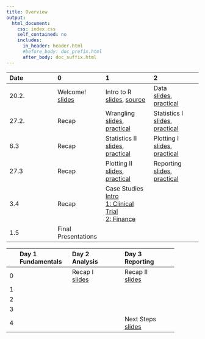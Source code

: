 ```yaml
---
title: Overview
output:
  html_document:
    css: index.css
    self_contained: no
    includes:
      in_header: header.html
      #before_body: doc_prefix.html
      after_body: doc_suffix.html
---
```

 
|Date|0|1|2|3|
|:---|:---|:---|:---|
20.2.|Welcome!<br>[slides](_sessions/Welcome/Welcome.html)|Intro to R<br>[slides](_sessions/IntroToR/IntroToR.html), [source](_sessions/IntroToR/IntroToR_interactive.R)|Data <br>[slides](_sessions/Data/Data.html), [practical](_sessions/Data/Data_practical.html)||
27.2.|Recap|Wrangling<br>[slides](_sessions/Wrangling/Wrangling.html), [practical](_sessions/Wrangling/Wrangling_practical.html) | Statistics I<br>[slides](_sessions/StatisticsI/StatisticsI.html), [practical](_sessions/StatisticsI/StatisticsI_practical.html)||
6.3|Recap| Statistics II<br>[slides](_sessions/StatisticsII/StatisticsII.html), [practical](_sessions/StatisticsII/StatisticsII_practical.html)|Plotting I<br>[slides](_sessions/PlottingI/PlottingI.html), [practical](_sessions/PlottingI/PlottingI_practical.html)||
27.3|Recap| Plotting II <br>[slides](_sessions/PlottingII/PlottingII.html), [practical](_sessions/PlottingII/PlottingII_practical.html)|Reporting<br>[slides](_sessions/Reporting/Reporting.html), [practical](_sessions/Reporting/Reporting_practical.html)||
3.4|Recap|Case Studies<br>[Intro](_sessions/CaseStudies/CaseStudies.html)<br>[1: Clinical Trial](_sessions/CaseStudies/Clinical_Data_Case_Study.html)<br>[2: Finance ](_sessions/CaseStudies/Financial_Data_Case_Study.html) |||
1.5|Final Presentations||||



|  | Day 1<br>Fundamentals| Day 2<br>Analysis| Day 3<br>Reporting| 
|:--|:-------------|:-------------|:-------------|
|0| | Recap I<br>[slides](_sessions/RecapI/RecapI.html)| Recap II <br>[slides](_sessions/RecapII/RecapII.html) |
|1|  | | |
|2|  ||  |
|3|   | | |
|4| |  | Next Steps<br> [slides](_sessions/NextSteps/NextSteps.html) |
<br>


<!---

|  | Day 1<br>Fundamentals| Day 2<br>Analysis| Day 3<br>Reporting| 
|:--|:-------------|:-------------|:-------------|
|0| Welcome!<br>[slides](_sessions/Welcome/Welcome.html) | Recap I<br>[slides](_sessions/Recap/Recap.html)| Recap II<br>[slides](_sessions/RecapII/RecapII.html)|
|1| Intro to R<br>[slides](_sessions/IntroToR/IntroToR.html), [source](_sessions/IntroToR/IntroToR_interactive.R) | Statistics I <br>[slides](_sessions/StatisticsI/StatisticsI.html), [practical](_sessions/StatisticsI/StatisticsI_practical.html) | Plotting II <br>[slides](_sessions/PlottingII/PlottingII.html), [practical](_sessions/PlottingII/PlottingII.html) |
|2|  Data <br>[slides](_sessions/Data/Data.html), [practical](_sessions/Data/Data_practical.html)| Statistics II<br>[slides](_sessions/StatisticsII/Statistics.html), [practical](_sessions/StatisticsII/Statistics_practical.html)| Reporting<br>[slides](_sessions/Reporting/Reporting.html), [practical](_sessions/Reporting/Reporting_practical.html)|
|3|   Wrangling<br>[slides](_sessions/Wrangling/Wrangling.html), [practical](_sessions/Wrangling/Wrangling_practical.html) | Plotting I<br>[slides](_sessions/PlottingI/Plotting.html), [practical](_sessions/PlottingI/Plotting_practical.html) |Case Studies<br>[Intro](_sessions/CaseStudies/CaseStudies.html)<br>[1: Clinical Trial](_sessions/CaseStudies/Clinical_Data_Case_Study.html)<br>[2: Finance ](_sessions/CaseStudies/Financial_Data_Case_Study.html)|
|4| |  | Next Steps<br> [slides](_sessions/NextSteps/NextSteps.html) |
<br>

--->